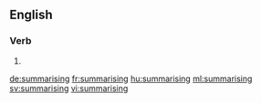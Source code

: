 
==English==

===Verb===
{{head|en}}

# {{present participle of|summarise|lang=en}}

[[de:summarising]]
[[fr:summarising]]
[[hu:summarising]]
[[ml:summarising]]
[[sv:summarising]]
[[vi:summarising]]